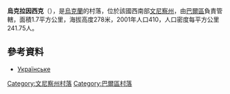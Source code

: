 {{coord|48|49|21|N|27|50|17|E|scale:30000|display=title}}

'''烏克拉因西克'''（{{lang-uk|Українське}}），是[[烏克蘭|烏克蘭]]的村落，位於該國西南部[[文尼察州|文尼察州]]，由[[巴爾區|巴爾區]]負責管轄，面積1.7平方公里，海拔高度278米，2001年人口410，人口密度每平方公里241.75人。

==參考資料==
* [http://w1.c1.rada.gov.ua/pls/z7503/A005?rdat1=01.10.2015&rf7571=1333 Українське]

[[Category:文尼察州村落|Category:文尼察州村落]]
[[Category:巴爾區村落|Category:巴爾區村落]]


{{Vinnytsia-geo-stub}}